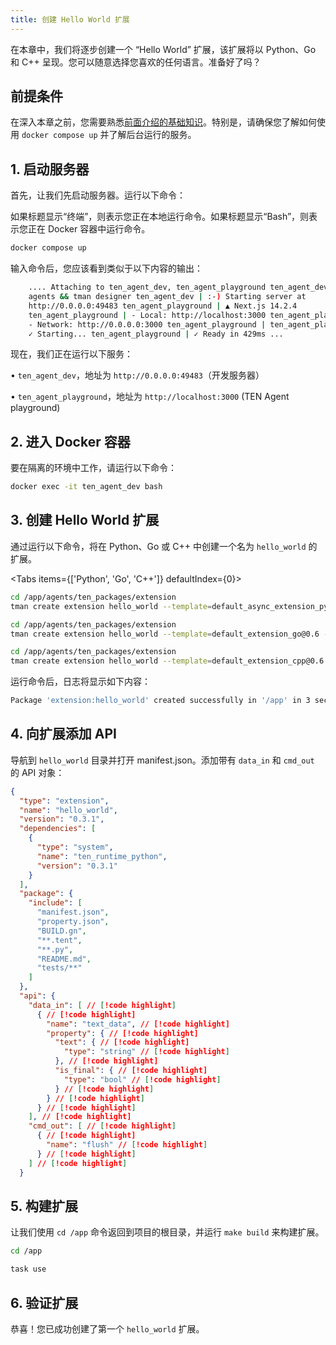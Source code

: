 ```yaml
---
title: 创建 Hello World 扩展
---
```


在本章中，我们将逐步创建一个 “Hello World” 扩展，该扩展将以 Python、Go 和 C++ 呈现。您可以随意选择您喜欢的任何语言。准备好了吗？

## 前提条件

在深入本章之前，您需要熟悉[前面介绍的基础知识](./getting_started)。特别是，请确保您了解如何使用 `docker compose up` 并了解后台运行的服务。

## 1. 启动服务器

首先，让我们先启动服务器。运行以下命令：

<Callout>
  如果标题显示“终端”，则表示您正在本地运行命令。如果标题显示“Bash”，则表示您正在
  Docker 容器中运行命令。
</Callout>

```bash title="终端"
docker compose up
```

输入命令后，您应该看到类似于以下内容的输出：

```bash title="终端"
    .... Attaching to ten_agent_dev, ten_agent_playground ten_agent_dev | cd
    agents && tman designer ten_agent_dev | :-) Starting server at
    http://0.0.0.0:49483 ten_agent_playground | ▲ Next.js 14.2.4
    ten_agent_playground | - Local: http://localhost:3000 ten_agent_playground |
    - Network: http://0.0.0.0:3000 ten_agent_playground | ten_agent_playground |
    ✓ Starting... ten_agent_playground | ✓ Ready in 429ms ...
```

现在，我们正在运行以下服务：

• `ten_agent_dev`，地址为 `http://0.0.0.0:49483`（开发服务器）

• `ten_agent_playground`，地址为 `http://localhost:3000` (TEN Agent playground)

## 2. 进入 Docker 容器

要在隔离的环境中工作，请运行以下命令：

```bash title="终端"
docker exec -it ten_agent_dev bash
```

## 3. 创建 Hello World 扩展

通过运行以下命令，将在 Python、Go 或 C++ 中创建一个名为 `hello_world` 的扩展。


<Tabs items={['Python', 'Go', 'C++']} defaultIndex={0}>
  <Tab>

```bash title="终端"
cd /app/agents/ten_packages/extension
tman create extension hello_world --template=default_async_extension_python@0.6 --template-data class_name_prefix=HelloWorld
```

  </Tab>
  <Tab>

```bash title="终端"
cd /app/agents/ten_packages/extension
tman create extension hello_world --template=default_extension_go@0.6 --template-data class_name_prefix=HelloWorld
```

  </Tab>
  <Tab>

```bash title="终端"
cd /app/agents/ten_packages/extension
tman create extension hello_world --template=default_extension_cpp@0.6 --template-data class_name_prefix=HelloWorld
```

  </Tab>
</Tabs>

运行命令后，日志将显示如下内容：

```bash title="终端"
Package 'extension:hello_world' created successfully in '/app' in 3 seconds.
```

## 4. 向扩展添加 API

导航到 `hello_world` 目录并打开 manifest.json。添加带有 `data_in` 和 `cmd_out` 的 API 对象：

```json title="./hello_world/manifest.json"
{
  "type": "extension",
  "name": "hello_world",
  "version": "0.3.1",
  "dependencies": [
    {
      "type": "system",
      "name": "ten_runtime_python",
      "version": "0.3.1"
    }
  ],
  "package": {
    "include": [
      "manifest.json",
      "property.json",
      "BUILD.gn",
      "**.tent",
      "**.py",
      "README.md",
      "tests/**"
    ]
  },
  "api": {
    "data_in": [ // [!code highlight]
      { // [!code highlight]
        "name": "text_data", // [!code highlight]
        "property": { // [!code highlight]
          "text": { // [!code highlight]
            "type": "string" // [!code highlight]
          }, // [!code highlight]
          "is_final": { // [!code highlight]
            "type": "bool" // [!code highlight]
          } // [!code highlight]
        } // [!code highlight]
      } // [!code highlight]
    ], // [!code highlight]
    "cmd_out": [ // [!code highlight]
      { // [!code highlight]
        "name": "flush" // [!code highlight]
      } // [!code highlight]
    ] // [!code highlight]
  }
```

## 5. 构建扩展

让我们使用 `cd /app` 命令返回到项目的根目录，并运行 `make build` 来构建扩展。

```bash title="终端"
cd /app

task use
```

## 6. 验证扩展

恭喜！您已成功创建了第一个 `hello_world` 扩展。
